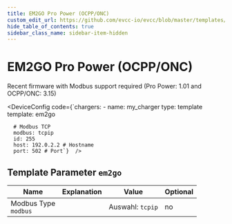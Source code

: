 ```yaml
---
title: EM2GO Pro Power (OCPP/ONC)
custom_edit_url: https://github.com/evcc-io/evcc/blob/master/templates/definition/charger/em2go.yaml
hide_table_of_contents: true
sidebar_class_name: sidebar-item-hidden
---
```



# EM2GO Pro Power (OCPP/ONC)

<div className="device-detail-container">
  <div className="device-detail-content">
    <DeviceFeatures features="mA" />

Recent firmware with Modbus support required (Pro Power: 1.01 and OCPP/ONC: 3.15)


<DeviceConfig code={`chargers:
    - name: my_charger
      type: template
      template: em2go
      
      # Modbus TCP
      modbus: tcpip
      id: 255
      host: 192.0.2.2 # Hostname
      port: 502 # Port`}  />
  </div>
  <div className="device-detail-icon">
    <evcc-icon
      type="charger"
      name="em2go-pro-power-ocpp-onc"
      size="400px"
      alt="EM2GO Pro Power (OCPP/ONC)"
      className="device-detail-icon-img"
    ></evcc-icon>
  </div>
</div>

## Template Parameter `em2go`

| Name | Explanation | Value | Optional |
|-----------|-------------|-------|----------|
| Modbus Type<br/>`modbus` |  | Auswahl: `tcpip` | no |

